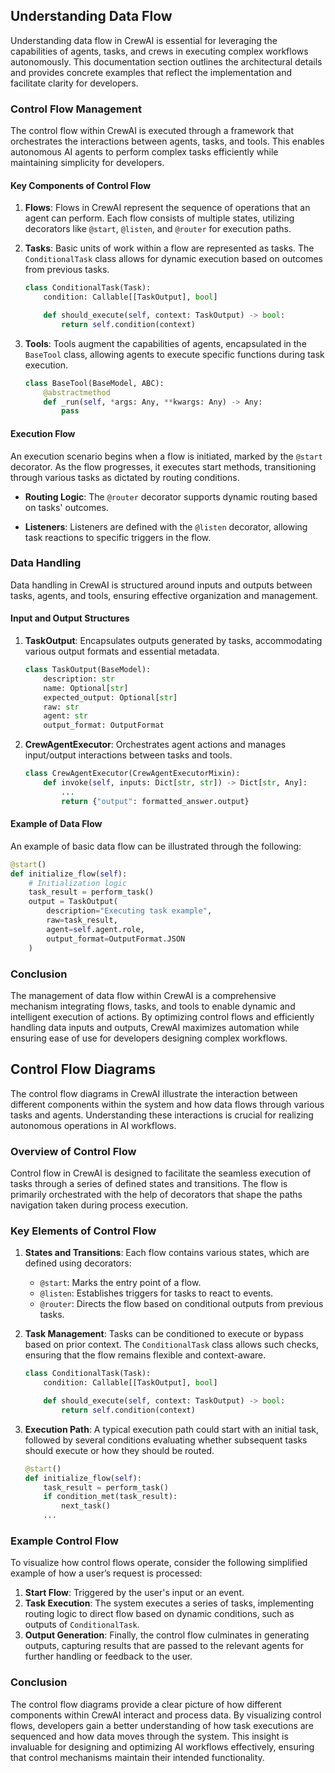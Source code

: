 ## Understanding Data Flow

Understanding data flow in CrewAI is essential for leveraging the capabilities of agents, tasks, and crews in executing complex workflows autonomously. This documentation section outlines the architectural details and provides concrete examples that reflect the implementation and facilitate clarity for developers.

### Control Flow Management

The control flow within CrewAI is executed through a framework that orchestrates the interactions between agents, tasks, and tools. This enables autonomous AI agents to perform complex tasks efficiently while maintaining simplicity for developers.

#### Key Components of Control Flow

1. **Flows**: Flows in CrewAI represent the sequence of operations that an agent can perform. Each flow consists of multiple states, utilizing decorators like `@start`, `@listen`, and `@router` for execution paths.

2. **Tasks**: Basic units of work within a flow are represented as tasks. The `ConditionalTask` class allows for dynamic execution based on outcomes from previous tasks.

   ```python
   class ConditionalTask(Task):
       condition: Callable[[TaskOutput], bool]

       def should_execute(self, context: TaskOutput) -> bool:
           return self.condition(context)
   ```

3. **Tools**: Tools augment the capabilities of agents, encapsulated in the `BaseTool` class, allowing agents to execute specific functions during task execution.

   ```python
   class BaseTool(BaseModel, ABC):
       @abstractmethod
       def _run(self, *args: Any, **kwargs: Any) -> Any:
           pass
   ```

#### Execution Flow

An execution scenario begins when a flow is initiated, marked by the `@start` decorator. As the flow progresses, it executes start methods, transitioning through various tasks as dictated by routing conditions.

- **Routing Logic**: The `@router` decorator supports dynamic routing based on tasks' outcomes.
  
- **Listeners**: Listeners are defined with the `@listen` decorator, allowing task reactions to specific triggers in the flow.

### Data Handling

Data handling in CrewAI is structured around inputs and outputs between tasks, agents, and tools, ensuring effective organization and management.

#### Input and Output Structures

1. **TaskOutput**: Encapsulates outputs generated by tasks, accommodating various output formats and essential metadata.

   ```python
   class TaskOutput(BaseModel):
       description: str
       name: Optional[str]
       expected_output: Optional[str]
       raw: str
       agent: str
       output_format: OutputFormat
   ```

2. **CrewAgentExecutor**: Orchestrates agent actions and manages input/output interactions between tasks and tools.

   ```python
   class CrewAgentExecutor(CrewAgentExecutorMixin):
       def invoke(self, inputs: Dict[str, str]) -> Dict[str, Any]:
           ...
           return {"output": formatted_answer.output}
   ```

#### Example of Data Flow

An example of basic data flow can be illustrated through the following:

```python
@start()
def initialize_flow(self):
    # Initialization logic
    task_result = perform_task()
    output = TaskOutput(
        description="Executing task example",
        raw=task_result,
        agent=self.agent.role,
        output_format=OutputFormat.JSON
    )
```

### Conclusion

The management of data flow within CrewAI is a comprehensive mechanism integrating flows, tasks, and tools to enable dynamic and intelligent execution of actions. By optimizing control flows and efficiently handling data inputs and outputs, CrewAI maximizes automation while ensuring ease of use for developers designing complex workflows.
## Control Flow Diagrams

The control flow diagrams in CrewAI illustrate the interaction between different components within the system and how data flows through various tasks and agents. Understanding these interactions is crucial for realizing autonomous operations in AI workflows.

### Overview of Control Flow

Control flow in CrewAI is designed to facilitate the seamless execution of tasks through a series of defined states and transitions. The flow is primarily orchestrated with the help of decorators that shape the paths navigation taken during process execution.

### Key Elements of Control Flow

1. **States and Transitions**: Each flow contains various states, which are defined using decorators:
   - `@start`: Marks the entry point of a flow.
   - `@listen`: Establishes triggers for tasks to react to events.
   - `@router`: Directs the flow based on conditional outputs from previous tasks.

2. **Task Management**: Tasks can be conditioned to execute or bypass based on prior context. The `ConditionalTask` class allows such checks, ensuring that the flow remains flexible and context-aware.

   ```python
   class ConditionalTask(Task):
       condition: Callable[[TaskOutput], bool]

       def should_execute(self, context: TaskOutput) -> bool:
           return self.condition(context)
   ```

3. **Execution Path**:
   A typical execution path could start with an initial task, followed by several conditions evaluating whether subsequent tasks should execute or how they should be routed.

   ```python
   @start()
   def initialize_flow(self):
       task_result = perform_task()
       if condition_met(task_result):
           next_task()
       ...
   ```

### Example Control Flow

To visualize how control flows operate, consider the following simplified example of how a user’s request is processed:

1. **Start Flow**: Triggered by the user's input or an event.
2. **Task Execution**: The system executes a series of tasks, implementing routing logic to direct flow based on dynamic conditions, such as outputs of `ConditionalTask`.
3. **Output Generation**: Finally, the control flow culminates in generating outputs, capturing results that are passed to the relevant agents for further handling or feedback to the user.

### Conclusion

The control flow diagrams provide a clear picture of how different components within CrewAI interact and process data. By visualizing control flows, developers gain a better understanding of how task executions are sequenced and how data moves through the system. This insight is invaluable for designing and optimizing AI workflows effectively, ensuring that control mechanisms maintain their intended functionality.